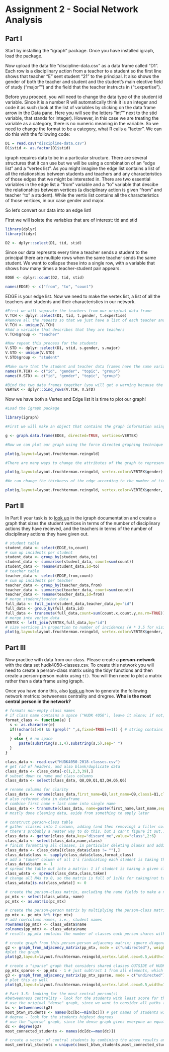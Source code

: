 # Assignment 2 - Social Network Analysis

## Part I
Start by installing the "igraph" package. Once you have installed igraph, load the package.

Now upload the data file "discipline-data.csv" as a data frame called "D1". Each row is a disciplinary action from a teacher to a student so the first line shows that teacher "E" sent student "21" to the principal. It also shows the gender of both the teacher and student and the student's main elective field of study ("major"") and the field that the teacher instructs in ("t.expertise").

Before you proceed, you will need to change the data type of the student id variable. Since it is a number R will automatically think it is an integer and code it as such (look at the list of variables by clicking on the data frame arrow in the Data pane. Here you will see the letters "int"" next to the stid variable, that stands for integer). However, in this case we are treating the variable as a category, there is no numeric meaning in the variable. So we need to change the format to be a category, what R calls a "factor". We can do this with the following code:

```r

D1 = read.csv("discipline-data.csv")
D1$stid <- as.factor(D1$stid)
```

igraph requires data to be in a particular structure. There are several structures that it can use but we will be using a combination of an "edge list" and a "vertex list". As you might imagine the edge list contains a list of all the relationships between students and teachers and any characteristics of those edges that we might be interested in. There are two essential variables in the edge list a "from" variable and a "to" variable that descibe the relationships between vertices (a disciplinary action is given "from" and teacher "to" a student). While the vertix list contains all the characteristics of those vertices, in our case gender and major.

So let's convert our data into an edge list!

First we will isolate the variables that are of interest: tid and stid

```r
library(dplyr)
library(tidyr)

D2 <- dplyr::select(D1, tid, stid)
```

Since our data represnts every time a teacher sends a student to the principal there are multiple rows when the same teacher sends the same student. We want to collapse these into a single row, with a variable that shows how many times a teacher-student pair appears.

```r

EDGE <- dplyr::count(D2, tid, stid)

names(EDGE) <- c("from", "to", "count")

```

EDGE is your edge list. Now we need to make the vertex list, a list of all the teachers and students and their characteristics in our network.

```r

#First we will separate the teachers from our original data frame
V.TCH <- dplyr::select(D1, tid, t.gender, t.expertise)
#Remove all the repeats so that we just have a list of each teacher and their characteristics
V.TCH <- unique(V.TCH)
#Add a variable that describes that they are teachers
V.TCH$group <- "teacher"

#Now repeat this process for the students
V.STD <- dplyr::select(D1, stid, s.gender, s.major)
V.STD <- unique(V.STD)
V.STD$group <- "student"

#Make sure that the student and teacher data frames have the same variables names
names(V.TCH) <- c("id", "gender", "topic", "group")
names(V.STD) <- c("id", "gender", "topic", "group")

#Bind the two data frames together (you will get a warning because the teacher data frame has 5 types of id (A,B,C,D,E) and the student has 25 (1-30), this isn't a problem)
VERTEX <- dplyr::bind_rows(V.TCH, V.STD)

```

Now we have both a Vertex and Edge list it is time to plot our graph!

```r
#Load the igraph package

library(igraph)

#First we will make an object that contains the graph information using our two dataframes EDGE and VERTEX. Notice that we have made "directed = TRUE" - our graph is directed since discipline is being given from a teacher to a student.

g <- graph.data.frame(EDGE, directed=TRUE, vertices=VERTEX)

#Now we can plot our graph using the force directed graphing technique - our old friend Fruchertman-Reingold!

plot(g,layout=layout.fruchterman.reingold)

#There are many ways to change the attributes of the graph to represent different characteristics of the newtork. For example, we can color the nodes according to gender.

plot(g,layout=layout.fruchterman.reingold, vertex.color=VERTEX$gender)

#We can change the thickness of the edge according to the number of times a particular teacher has sent a particular student to the principal.

plot(g,layout=layout.fruchterman.reingold, vertex.color=VERTEX$gender, edge.width=EDGE$count)
```

## Part II

In Part II your task is to [look up](http://igraph.org/r/) in the igraph documentation and create a graph that sizes the student vertices in terms of the number of disciplinary actions they have recieved, and the teachers in terms of the number of disciplinary actions they have given out.


```r
# student table
student_data <- select(EDGE,to,count)
# sum up incidents per student
student_data <- group_by(student_data,to)
student_data <- summarise(student_data, count=sum(count))
student_data <- rename(student_data,id=to)
# teacher table
teacher_data <- select(EDGE,from,count)
# sum up incidents per teacher
teacher_data <- group_by(teacher_data,from)
teacher_data <- summarise(teacher_data, count=sum(count))
teacher_data <- rename(teacher_data,id=from)
# merge student/teacher data
full_data <- full_join(student_data,teacher_data,by="id")
full_data <- group_by(full_data,id)
full_data <- transmute(full_data,count=sum(count.x,count.y,na.rm=TRUE))
# merge into vertex data
VERTEX <- left_join(VERTEX,full_data,by="id")
# size vertices in proportion to number of incidences (# * 3.5 for visibility)
plot(g,layout=layout.fruchterman.reingold, vertex.color=VERTEX$gender, vertex.size=(VERTEX$count*3.5))
```

## Part III

Now practice with data from our class. Please create a **person-network** with the data set hudk4050-classes.csv. To create this network you will need to create a person-class matrix using the tidyr functions and then create a person-person matrix using `t()`. You will then need to plot a matrix rather than a data frame using igraph.

Once you have done this, also [look up](http://igraph.org/r/) how to generate the following network metrics: betweeness centrality and dregree. **Who is the most central person in the network?**
```r
# formats non-empty class names
# if class name contains a space ("HUDK 4050"), leave it alone; if not, then add a space where appropriate
format_class <- function(e) {
  s <- as.character(e)
  if((nchar(s)>0) && (grepl(" ",s,fixed=TRUE)==1)) { # string contains space
      s
  } else { # no space
      paste(substring(s,1,4),substring(s,5),sep=" ")
  }
}

class_data <- read.csv("HUDK4050-2018-classes.csv")
# get rid of headers, and also blank/duplicate data
class_data <- class_data[-c(1,2,3,39),]
# subset down to name and class columns
class_data <- select(class_data, Q8,Q9,Q1,Q3,Q4,Q5,Q6)

# rename columns for clarity
class_data <- rename(class_data,first_name=Q8,last_name=Q9,class1=Q1,class2=Q3,class3=Q4,class4=Q5,class5=Q6)
# also reformat data in dataframe
# combine first name + last name into single name
class_data <- transmute(class_data, name=paste(first_name,last_name,sep=" "),class1,class2,class3,class4,class5)
# mostly done cleaning data, aside from something to apply later

# construct person-class table
# gather classes into 1 column, adding (and then removing) a filler column
# there's probably a neater way to do this, but I can't figure it out...
class_data <- gather(class_data,key="discard_me",value="class",2:6)
class_data <- select(class_data,name,class)
# finish formatting all classes, in particular deleting blanks and adding spaces to things like "HUDK4050"
class_data <- class_data[(class_data$class != ""),]
class_data$class <- sapply(class_data$class,format_class)
# add a "taken" column of all 1's (indicating each student is taking their associated class(es))
class_data$taken <- 1
# spread the table out into a matrix: 1 if student is taking a given class, NA otherwise
class_wdata <- spread(class_data,class,taken)
# change all NAs to 0, so the matrix is full of 1s/0s for taking/not taking
class_wdata[is.na(class_wdata)] <- 0

# create the person-class matrix, excluding the name fields to make a numeric matrix
pc_mtx <- select(class_wdata,-name)
pc_mtx <- as.matrix(pc_mtx)

# create the person-person matrix by multiplying the person-class matrix by its transposition
pp_mtx <- pc_mtx %*% t(pc_mtx)
# add row/column names, i.e., student names
rownames(pp_mtx) <- class_wdata$name
colnames(pp_mtx) <- class_wdata$name
# result: pp_mtx contains the number of classes each person shares with each other person (1-5, since everyone is taking HUDK 4050) => undirected adjacency matrix weighted by number of shared classes

# create graph from this person-person adjacency matrix; ignore diagonals, as we're not interested in how many classes a person shares with themselves
g2 <- graph_from_adjacency_matrix(pp_mtx, mode = c("undirected"), weighted = TRUE, diag = FALSE,add.colnames = NULL, add.rownames = NA)
#plot the graph
plot(g2,layout=layout.fruchterman.reingold,vertex.label.cex=0.5,width=10)

# create a "sparse" graph that considers shared classes OUTSIDE of HUDK 4050
pp_mtx_sparse <- pp_mtx - 1 # just subtract 1 from all elements, which will discount the class everyone shares
g3 <- graph_from_adjacency_matrix(pp_mtx_sparse, mode = c("undirected"), weighted = TRUE, diag = FALSE,add.colnames = NULL, add.rownames = NA)
# plot this as well
plot(g3,layout=layout.fruchterman.reingold,vertex.label.cex=0.5,width=10)

# Part 3.5: looking for the most central person(s)
#betweenness centrality - look for the students with least score for the most central
# use the original "dense" graph, since we want to consider all paths (shared classes)
bc <- betweenness(g2)
most_btwn_students <- names(bc[bc==min(bc)]) # get names of students with minimum score
# degree - look for the students highest degrees
# use the "sparse" graph, since the dense graph gives everyone an equal degree of 38 due to sharing HUDK 4050
dc <- degree(g3)
most_connected_students <- names(dc[dc==max(dc)])

# create a vector of central students by combining the above results and removing any duplicates
most_central_students = unique(c(most_btwn_students,most_connected_students))
```
